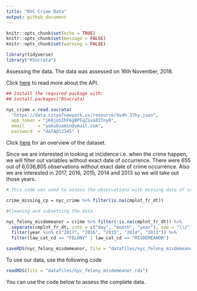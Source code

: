 ```yaml
---
title: "NYC Crime Data"
output: github_document
---
```


```r
knitr::opts_chunk$set(echo = TRUE)
knitr::opts_chunk$set(message = FALSE)
knitr::opts_chunk$set(warning = FALSE)
```

```r
library(tidyverse)
library("RSocrata")
```

Assessing the data. The data was assessed on 16th November, 2018.

Click [here](https://dev.socrata.com/consumers/getting-started.html) to read more about the API. 

```r
## Install the required package with:
## install.packages("RSocrata)

nyc_crime = read.socrata(
  "https://data.cityofnewyork.us/resource/9s4h-37hy.json",
  app_token = "jK8jo5IhF6gBPFqZ1va8ITny0",
  email     = "yakubuamin@ymail.com",
  password  = "daTA@12345" )
```


 Click [here](https://data.cityofnewyork.us/Public-Safety/NYPD-Complaint-Data-Historic/qgea-i56i) for an overview of the dataset. 

Since we are interested in looking at incidence i.e. when the crime happen, we will filter out variables without exact date of occurrence. There were 655 out of 6,036,805 observations without exact date of crime occurrence. Also we are interested in 2017, 2016, 2015, 2014 and 2013 so we will take out those years. 

```r
# This code was used to assess the observations with missing date of crime occurrence

crime_missing_cp = nyc_crime %>% filter(is.na(cmplnt_fr_dt))

#Cleaning and subsetting the data

nyc_felony_misdemeanor = crime %>% filter(!is.na(cmplnt_fr_dt)) %>%
  separate(cmplnt_fr_dt, into = c("day", "month", "year"), sep = "\\/") %>% 
  filter(year %in% c("2017", "2016", "2015", "2014", "2013")) %>% 
  filter(law_cat_cd == "FELONY" | law_cat_cd == "MISDEMEANOR")

saveRDS(nyc_felony_misdemeanor, file = "datafiles/nyc_felony_misdemeanor.rds")

```

To use our data, use the following code

```r

readRDS(file = "datafiles/nyc_felony_misdemeanor.rds")
```

You can use the code below to assess the complete data. 


